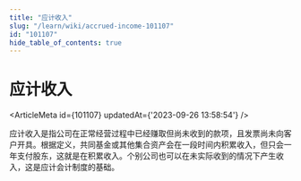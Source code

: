 ```yaml
---
title: "应计收入"
slug: "/learn/wiki/accrued-income-101107"
id: "101107"
hide_table_of_contents: true
---
```



# 应计收入

<ArticleMeta id={101107} updatedAt={'2023-09-26 13:58:54'} />
<div className='border-solid border-b border-t-0 my-4 border-[var(--ifm-color-gray-300)]' />

应计收入是指公司在正常经营过程中已经赚取但尚未收到的款项，且发票尚未向客户开具。根据定义，共同基金或其他集合资产会在一段时间内积累收入，但只会一年支付股东，这就是在积累收入。个别公司也可以在未实际收到的情况下产生收入，这是应计会计制度的基础。
